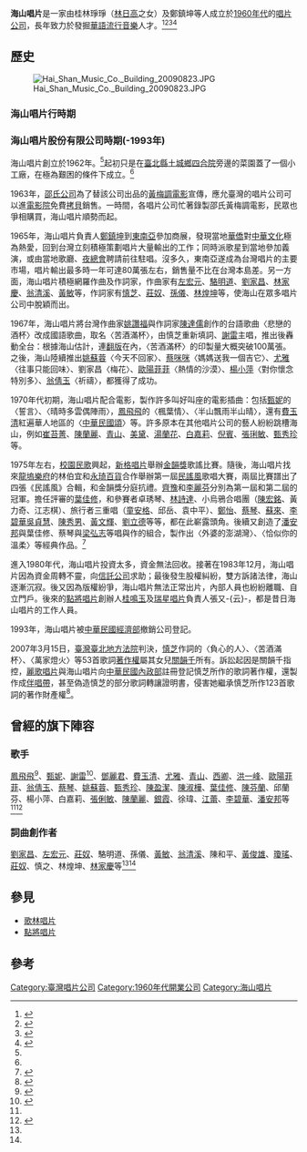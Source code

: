 {{advert|time=2017-02-23T16:25:51+00:00}}
'''海山唱片'''是一家由桂林琤琤（[[林日高|林日高]]之女）及鄭鎮坤等人成立於[[1960年代|1960年代]]的[[唱片公司|唱片公司]]，長年致力於發掘[[華語流行音樂|華語流行音樂]]人才。<ref name=":0">{{Cite news|url=http://opinion.cw.com.tw/blog/profile/368/article/4267|author=熊儒賢|title=桂林琤琤──從三袋塑膠粒創辦「海山」唱片|newspaper=獨立評論@天下|accessdate=2017-02-23|date=2016-05-14|archive-date=2017-02-23|archive-url=https://web.archive.org/web/20170223144009/http://opinion.cw.com.tw/blog/profile/368/article/4267|dead-url=no}}</ref><ref>{{Cite news|url=http://ent.appledaily.com.tw/section/article/headline/20111024/33761930/|title=海山唱片鄭鎮坤告別式 謝雷致哀 李㼈悼義父|last=|first=|date=|work=|newspaper=蘋果日報|accessdate=2017-02-23|language=zh-hant|archive-date=2017-02-23|archive-url=https://web.archive.org/web/20170223145532/http://ent.appledaily.com.tw/section/article/headline/20111024/33761930/|dead-url=no}}</ref><ref>{{Cite web|url=http://solomo.xinmedia.com/music/21058-allstar|title=永遠的群星會與麗歌、海山及歌林唱片-欣音樂-欣傳媒音樂頻道|accessdate=2017-02-23|work=欣傳媒|language=zh-TW|archive-date=2017-02-23|archive-url=https://web.archive.org/web/20170223150100/http://solomo.xinmedia.com/music/21058-allstar|dead-url=no}}</ref><ref name=":2">{{cite journal|author=張夢瑞|journal=《臺灣光華雜誌》|title=我對你懷念特別多 ──海山唱片浮沈錄|url=https://www.taiwan-panorama.com/Articles/Details?Guid=1815b4b9-162a-4c33-aec9-c9d5fa701f15&CatId=1|accessdate=2019-02-10|date=2005年11月|archive-date=2019-02-12|archive-url=https://web.archive.org/web/20190212132210/https://www.taiwan-panorama.com/Articles/Details?Guid=1815b4b9-162a-4c33-aec9-c9d5fa701f15&CatId=1|dead-url=no}}</ref>

== 歷史 ==
[[File:Hai_Shan_Music_Co._Building_20090823.JPG|thumb]]
=== 海山唱片行時期 ===

=== 海山唱片股份有限公司時期(-1993年) ===
海山唱片創立於1962年。<ref name=":2"/>起初只是在[[臺北縣|臺北縣]][[土城鄉|土城鄉]][[四合院|四合院]]旁邊的菜園蓋了一個小工廠，在極為艱困的條件下成立。<ref name=":0"/>

1963年，[[邵氏公司|邵氏公司]]為了替該公司出品的[[黃梅調電影|黃梅調電影]]宣傳，應允臺灣的唱片公司可以進[[電影院|電影院]]免費[[拷貝|拷貝]]銷售。一時間，各唱片公司忙著錄製邵氏黃梅調電影，民眾也爭相購買，海山唱片順勢而起。

1965年，海山唱片負責人[[鄭鎮坤|鄭鎮坤]]到[[東南亞|東南亞]]參加商展，發現當地[[華僑|華僑]]對[[中華文化|中華文化]]極為熱愛，回到台灣立刻積極策劃唱片大量輸出的工作；同時派歌星到當地參加義演，或由當地歌廳、[[夜總會|夜總會]]聘請前往駐唱。沒多久，東南亞遂成為台灣唱片的主要市場，唱片輸出最多時一年可達80萬張左右，銷售量不比在台灣本島差。另一方面，海山唱片積極網羅作曲及作詞家，作曲家有[[左宏元|左宏元]]、[[駱明道|駱明道]]、[[劉家昌|劉家昌]]、[[林家慶|林家慶]]、[[翁清溪|翁清溪]]、[[黃敏|黃敏]]等，作詞家有[[慎芝|慎芝]]、[[莊奴|莊奴]]、[[孫儀|孫儀]]、[[林煌坤|林煌坤]]等，使海山在眾多唱片公司中脫穎而出。

1967年，海山唱片將台灣作曲家[[姚讚福|姚讚福]]與作詞家[[陳達儒|陳達儒]]創作的台語歌曲〈悲戀的酒杯〉改成國語歌曲，取名〈苦酒滿杯〉，由慎芝重新填詞、[[謝雷|謝雷]]主唱，推出後轟動全台：根據海山估計，連[[翻版|翻版]]在內，〈苦酒滿杯〉的印製量大概突破100萬張。之後，海山陸續推出[[姚蘇蓉|姚蘇蓉]]〈今天不回家〉、[[蔡咪咪|蔡咪咪]]〈媽媽送我一個吉它〉、[[尤雅|尤雅]]〈往事只能回味〉、劉家昌〈梅花〉、[[歐陽菲菲|歐陽菲菲]]〈熱情的沙漠〉、[[楊小萍|楊小萍]]〈對你懷念特別多〉、[[翁倩玉|翁倩玉]]〈祈禱〉，都獲得了成功。

1970年代初期，海山唱片配合電影，製作許多叫好叫座的電影插曲：包括[[甄妮|甄妮]]的〈誓言〉、〈晴時多雲偶陣雨〉，[[鳳飛飛|鳳飛飛]]的〈楓葉情〉、〈半山飄雨半山晴〉，還有[[費玉清|費玉清]]紅遍華人地區的〈[[中華民國頌|中華民國頌]]〉等。許多原本在其他唱片公司的藝人紛紛跳槽海山，例如[[崔苔菁|崔苔菁]]、[[陳蘭麗|陳蘭麗]]、[[青山_(歌手)|青山]]、[[美黛|美黛]]、[[湯蘭花|湯蘭花]]、[[白嘉莉|白嘉莉]]、[[倪賓|倪賓]]、[[張琍敏|張琍敏]]、[[甄秀珍|甄秀珍]]等。

1975年左右，[[校園民歌|校園民歌]]興起，[[新格唱片|新格唱片]]舉辦[[金韻獎|金韻獎]]歌謠比賽。隨後，海山唱片找來[[龍塢樂府|龍塢樂府]]的林伯宜和[[永琦百貨|永琦百貨]]合作舉辦第一屆[[民謠風|民謠風]]歌唱大賽，兩屆比賽譜出了四張《民謠風》合輯，和金韻獎分庭抗禮。[[齊豫|齊豫]]和[[李麗芬_(歌手)|李麗芬]]分別為第一屆和第二屆的冠軍。擔任評審的[[葉佳修|葉佳修]]，和參賽者卓琇琴、[[林詩達|林詩達]]、小烏鴉合唱團（[[陳宏銘|陳宏銘]]、黃力奇、江志棋）、旅行者三重唱（[[童安格|童安格]]、邱岳、袁中平）、[[鄭怡|鄭怡]]、[[蔡琴|蔡琴]]、[[蘇來|蘇來]]、[[李碧華_(歌手)|李碧華]][[吳貞慧|吳貞慧]]、[[陳秀男|陳秀男]]、[[黃文輝|黃文輝]]、[[劉立德|劉立德]]等等，都在此嶄露頭角。後續又創造了[[潘安邦|潘安邦]]與葉佳修、蔡琴與[[梁弘志|梁弘志]]等唱與作的組合，製作出〈外婆的澎湖灣〉、〈恰似你的溫柔〉等經典作品。<ref> {{Cite book | author =陶曉清、楊嘉 | title = 民歌40 再唱一段思想起 | location = 臺灣 | publisher = 大塊文化 | date = 2015-05 | pages = 99-113 | ISBN = 9789862136027 | accessdate = 2019-02-10 }} </ref>

進入1980年代，海山唱片投資太多，資金無法回收。接著在1983年12月，海山唱片因為資金周轉不靈，向[[信託公司|信託公司]]求助；最後發生股權糾紛，雙方訴諸法律，海山逐漸沉寂。後又因為版權紛爭，海山唱片無法正常出片，內部人員也紛紛離職、自立門戶。後來的[[點將唱片|點將唱片]]創辦人[[桂鳴玉|桂鳴玉]]及[[瑞星唱片|瑞星唱片]]負責人張又-{云}-，都是昔日海山唱片的工作人員。

1993年，海山唱片被[[中華民國經濟部|中華民國經濟部]]撤銷公司登記。

2007年3月15日，[[臺灣臺北地方法院|臺灣臺北地方法院]]判決，[[慎芝|慎芝]]作詞的〈負心的人〉、〈苦酒滿杯〉、〈萬家燈火〉等53首歌詞[[著作權|著作權]]屬其女兒[[關韻千|關韻千]]所有。訴訟起因是關韻千指控，[[麗歌唱片|麗歌唱片]]與海山唱片向[[中華民國內政部|中華民國內政部]]註冊登記慎芝所作的歌詞著作權，還製作成[[伴唱帶|伴唱帶]]，甚至偽造慎芝的部分歌詞轉讓證明書，侵害她繼承慎芝所作123首歌詞的著作財產權<ref>{{Cite news|url=|author=蘇位榮|language=zh-hant|title=慎芝53首歌詞版權 判歸關韻千所有|publisher=聯合報|date=2007-03-16|pages=D2|quote=名作詞家慎芝生前有許多膾炙人口的作品；她的女兒關韻千認為唱片公司侵害著作權，提出告訴。台北地院昨天判決，慎芝作詞的〈負心的人〉、〈苦酒滿杯〉、〈萬家燈火〉等53首歌詞著作權，屬關韻千所有。}}</ref>。

== 曾經的旗下陣容 ==
=== 歌手 ===
[[鳳飛飛|鳳飛飛]]<ref>{{Cite news|url=http://hkchoostp6.wixsite.com/news-and-articles/105|title=news-and-articles|newspaper=news-and-articles|accessdate=2017-02-23|archive-date=2017-02-23|archive-url=https://web.archive.org/web/20170223150932/http://hkchoostp6.wixsite.com/news-and-articles/105|dead-url=no}}</ref>、[[甄妮|甄妮]]、[[謝雷_(歌手)|謝雷]]<ref>{{Cite web|url=http://the.nmth.gov.tw/Cht/Detail.aspx?id=245|title=「謝雷苦酒滿杯」唱片|accessdate=2017-02-23|deadurl=yes|archiveurl=https://web.archive.org/web/20170223150804/http://the.nmth.gov.tw/Cht/Detail.aspx?id=245|archivedate=2017-02-23}}</ref>、[[鄧麗君|鄧麗君]]、[[費玉清|費玉清]]、[[尤雅|尤雅]]、[[青山_(歌手)|青山]]、[[西卿|西卿]]、[[洪一峰|洪一峰]]、[[歐陽菲菲|歐陽菲菲]]、[[翁倩玉|翁倩玉]]、[[蔡琴|蔡琴]]、[[姚蘇蓉|姚蘇蓉]]、[[甄秀珍|甄秀珍]]、[[陳盈潔|陳盈潔]]、[[陳淑樺|陳淑樺]]、[[葉佳修|葉佳修]]、[[陳芬蘭|陳芬蘭]]、邱蘭芬、楊小萍、白嘉莉、[[張俐敏|張俐敏]]、[[陳蘭麗|陳蘭麗]]、[[銀霞|銀霞]]、徐瑋、[[江蕾|江蕾]]、[[李碧華_(歌手)|李碧華]]、[[潘安邦|潘安邦]]等<ref name=":0" /><ref name=":1">{{Cite web|url=http://www.goodnews.org.tw/magazine.php?id=45619|title=::::: FM90.9 佳音廣播電台 :::::|accessdate=2017-02-23|work=www.goodnews.org.tw|archive-date=2017-02-23|archive-url=https://web.archive.org/web/20170223151545/http://www.goodnews.org.tw/magazine.php?id=45619|dead-url=no}}</ref>

=== 詞曲創作者 ===
[[劉家昌|劉家昌]]、[[左宏元|左宏元]]、[[莊奴|莊奴]]、駱明道、孫儀、[[黃敏|黃敏]]、[[翁清溪|翁清溪]]、陳和平、[[黃俊雄|黃俊雄]]、[[瓊瑤|瓊瑤]]、[[莊奴|莊奴]]、慎之、林煌坤、[[林家慶_(音樂人)|林家慶]]等<ref name=":0" /><ref name=":1" />

== 參見 ==
* [[歌林唱片|歌林唱片]]
* [[點將唱片|點將唱片]]

== 參考 ==
{{Reflist|2}}

{{台灣唱片公司}}
{{Portal bar|台灣|音樂|企業}}

[[Category:臺灣唱片公司|Category:臺灣唱片公司]]
[[Category:1960年代開業公司|Category:1960年代開業公司]]
[[Category:海山唱片|Category:海山唱片]]